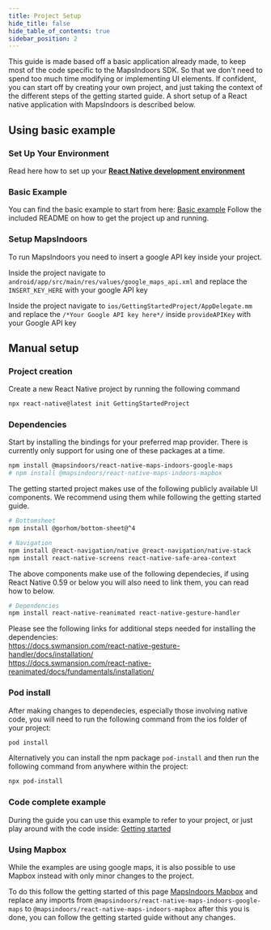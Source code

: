 ```yaml
---
title: Project Setup
hide_title: false
hide_table_of_contents: true
sidebar_position: 2
---
```



This guide is made based off a basic application already made, to keep most of the code specific to the MapsIndoors SDK. So that we don't need to spend too much time modifying or implementing UI elements.
If confident, you can start off by creating your own project, and just taking the context of the different steps of the getting started guide. A short setup of a React native application with MapsIndoors is described below.
<Tabs groupId="getting-started-react-native-project-setup">
<TabItem value="Basic example" label="Basic example" default>

## Using basic example

### Set Up Your Environment

Read here how to set up your **[React Native development environment](https://reactnative.dev/docs/environment-setup)**

### Basic Example

You can find the basic example to start from here: [Basic example](https://github.com/MapsPeople/getting-started-react-native-basic)
Follow the included README on how to get the project up and running.

### Setup MapsIndoors

To run MapsIndoors you need to insert a google API key inside your project.

<Tabs groupId="getting-started-react-native-project-setup-basic">
<TabItem value="Android" label="Android" default>

Inside the project navigate to `android/app/src/main/res/values/google_maps_api.xml` and replace the `INSERT_KEY_HERE` with your google API key

</TabItem>
<TabItem value="iOS" label="iOS">

Inside the project navigate to `ios/GettingStartedProject/AppDelegate.mm` and replace the `/*Your Google API key here*/` inside `provideAPIKey` with your Google API key

</TabItem>
</Tabs>

</TabItem>
<TabItem value="Manual setup" label="Manual setup" default>

## Manual setup

### Project creation

Create a new React Native project by running the following command

```bash
npx react-native@latest init GettingStartedProject
```

### Dependencies

Start by installing the bindings for your preferred map provider. There is currently only support for using one of these packages at a time.
```bash
npm install @mapsindoors/react-native-maps-indoors-google-maps
# npm install @mapsindoors/react-native-maps-indoors-mapbox
```


The getting started project makes use of the following publicly available UI components. We recommend using them while following the getting started guide.

```bash
# Bottomsheet
npm install @gorhom/bottom-sheet@^4

# Navigation
npm install @react-navigation/native @react-navigation/native-stack
npm install react-native-screens react-native-safe-area-context
```

The above components make use of the following dependecies, if using React Native 0.59 or below you will also need to link them, you can read how to below.
```bash
# Dependencies
npm install react-native-reanimated react-native-gesture-handler
```
Please see the following links for additional steps needed for installing the dependencies:<br/>
https://docs.swmansion.com/react-native-gesture-handler/docs/installation/ <br/>
https://docs.swmansion.com/react-native-reanimated/docs/fundamentals/installation/

### Pod install

After making changes to dependecies, especially those involving native code, you will need to run the following command from the ios folder of your project:

```bash
pod install
```

Alternatively you can install the npm package `pod-install` and then run the following command from anywhere within the project:

```bash
npx pod-install
```
</TabItem>
</Tabs>

### Code complete example

During the guide you can use this example to refer to your project, or just play around with the code inside: [Getting started](https://github.com/MapsPeople/getting-started-react-native)

### Using Mapbox

While the examples are using google maps, it is also possible to use Mapbox instead with only minor changes to the project.

To do this follow the getting started of this page [MapsIndoors Mapbox](https://www.npmjs.com/package/@mapsindoors/react-native-maps-indoors-mapbox) and replace any imports from `@mapsindoors/react-native-maps-indoors-google-maps` to `@mapsindoors/react-native-maps-indoors-mapbox` after this you is done, you can follow the getting started guide without any changes.
